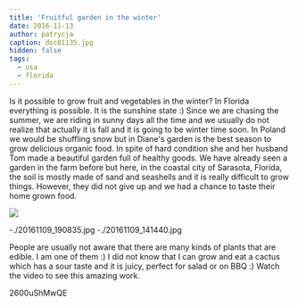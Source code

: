 ```yaml
---
title: 'Fruitful garden in the winter'
date: 2016-11-13
author: patrycja
caption: dsc01135.jpg
hidden: false
tags:
  - usa
  - florida
---
```


Is it possible to grow fruit and vegetables in the winter? In Florida everything is possible. It is the sunshine state :) Since we are chasing the summer, we are riding in sunny days all the time and we usually do not realize that actually it is fall and it is going to be winter time soon. In Poland we would be shuffling snow but in Diane's garden is the best season to grow delicious organic food. In spite of hard condition she and her husband Tom made a beautiful garden full of healthy goods. We have already seen a garden in the farm before but here, in the coastal city of Sarasota, Florida, the soil is mostly made of sand and seashells and it is really difficult to grow things. However, they did not give up and we had a chance to taste their home grown food.

![](./20161109_141003.jpg)

<grid>-./20161109_190835.jpg -./20161109_141440.jpg</grid>

People are usually not aware that there are many kinds of plants that are edible. I am one of them :) I did not know that I can grow and eat a cactus which has a sour taste and it is juicy, perfect for salad or on BBQ :)
Watch the video to see this amazing work.

<youtube>2600uShMwQE</youtube>
